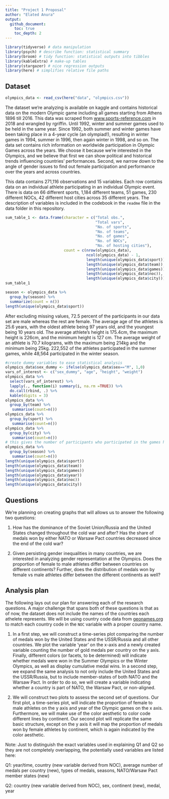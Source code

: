 ```yaml
---
title: "Project 1 Proposal"
author: "Elated Anura"
output: 
  github_document:
    toc: true
    toc_depth: 2
---
```


```r
library(tidyverse) # data manipulation
library(psych) # describe function: statistical summary
library(broom) # tidy function: statistical outputs into tibbles
library(kableExtra) # make-up tables
library(stargazer) # nice regression outputs
library(here) # simplifies relative file paths
```


## Dataset

```r
olympics_data <- read_csv(here("data", "olympics.csv"))
```

The dataset we’re analyzing is available on kaggle and contains historical data on the modern Olympic game including all games starting from Athens 1896 till 2016. This data was scraped from [www.sports-reference.com](www.sports-reference.com) in 2018 and wrangled by rgriffin. Until 1992, winter and summer games used to be held in the same year. Since 1992, both summer and winter games have been taking place in a 4-year cycle (an olympiad!), resulting in winter games in 1994, summer in 1996, then again winter in 1998, and so on. The data set contains rich information on worldwide participation in Olympic Games across the years. We choose it because we're interested in the Olympics, and we believe that first we can show political and historical trends influencing countries' performances. Second, we narrow down to the angle of gender issues to find out female participation and performance over the years and across countries.

This data contains 271,116 observations and 15 variables. Each row contains data on an individual athlete participating in an individual Olympic event. There is data on 66 different sports, 1,184 different teams, 51 games, 230 different NOCs, 42 different host cities across 35 different years. The description of variables is included in the codebook in the `readme` file in the data folder in this repository.

```r
sum_table_1 <- data.frame(character = c("Total obs.", 
                                        "Total vars", 
                                        "No. of sports", 
                                        "No. of teams", 
                                        "No. of games", 
                                        "No. of NOCs",
                                        "No. of hosting cities"), 
                          count = c(nrow(olympics_data), 
                                    ncol(olympics_data) - 1, 
                                    length(unique(olympics_data$sport)), 
                                    length(unique(olympics_data$team)),
                                    length(unique(olympics_data$games)),
                                    length(unique(olympics_data$noc)),
                                    length(unique(olympics_data$city))))
sum_table_1
```

```r
season <- olympics_data %>% 
  group_by(season) %>%
  summarize(count = n())
length(unique(olympics_data$sport))
```


After excluding missing values, 72.5 percent of the participants in our data set are male whereas the rest are female. The average age of the athletes is 25.6 years, with the oldest athlete being 97 years old, and the youngest being 10 years old. The average athlete's height is 175.4cm, the maximum height is 226cm, and the minimum height is 127 cm. The average weight of an athlete is 70.7 kilograms, with the maximum being 214kg and the minimum being 25kg. 222,552 of the athletes participated in the summer games, while 48,564 participated in the winter season.

```r
#create dummy variables to ease statistical analysis
olympics_data$sex_dummy <- ifelse(olympics_data$sex=="M", 1,0)
vars_of_interest <- c("sex_dummy", "age", "height", "weight")
olympics_data %>%
  select(vars_of_interest) %>%
  lapply(., function(i) summary(i, na.rm =TRUE)) %>% 
  do.call(rbind, .) %>%
  kable(digits = 3)
olympics_data %>%
  group_by(team) %>%
   summarise(count=n())
olympics_data %>%
  group_by(sport) %>%
   summarise(count=n())
olympics_data %>%
  group_by(city) %>%
   summarise(count=n())
# this gives the number of participants who participated in the games held in these cities
olympics_data %>%
  group_by(season) %>%
   summarise(count=n())
length(unique(olympics_data$sport))
length(unique(olympics_data$team))
length(unique(olympics_data$games))
length(unique(olympics_data$year))
length(unique(olympics_data$noc))
length(unique(olympics_data$city))
```

## Questions

We're planning on creating graphs that will allows us to answer the following two questions:

1. How has the dominance of the Soviet Union/Russia and the United States changed throughout the cold war and after? Has the share of medals won by either NATO or Warsaw Pact countries decreased since the end of the cold war?

2. Given persisting gender inequalities in many countries, we are interested in analyzing gender representation at the Olympics. Does the proportion of female to male athletes differ between countries on different continents? Further, does the distribution of medals won by female vs male athletes differ between the different continents as well?

## Analysis plan

The following lays out our plan for answering each of the research questions. A major challenge that spans both of these questions is that as of now, the dataset does not include the names of the countries each athelete represents. We will be using country code data from [geonames.org](geonames.org) to match each country code in the `NOC` variable with a proper country name.

1. In a first step, we will construct a time-series plot comparing the number of medals won by the United States and the USSR/Russia and all other countries. We plot the variable ‘year’ on the x-axis and a newly created variable counting the number of gold medals per country on the y axis. Finally, different colors (or facets, to be determined) will indicate whether medals were won in the Summer Olympics or the Winter Olympics, as well as display cumulative medal wins. In a second step, we expand the same analysis to not only include the United States and the USSR/Russia, but to include member-states of both NATO and the Warsaw Pact. In order to do so, we will create a variable indicating whether a country is part of NATO, the Warsaw Pact, or non-aligned.

2. We will construct two plots to assess the second set of questions. Our first plot, a time-series plot, will indicate the proportion of female to male athletes on the y axis and year of the Olympic games on the x axis. Furthermore, we will make use of the color aesthetic to color code different lines by continent. Our second plot will replicate the same basic structure, except on the y axis it will map the proportion of medals won by female athletes by continent, which is again indicated by the color aesthetic.

Note: Just to distinguish the exact variables used in explaining Q1 and Q2 so they are not completely overlapping, the potentially used variables are listed here:

Q1: year/time, country (new variable derived from NOC), average number of medals per country (new), types of medals, seasons, NATO/Warsaw Pact member states (new)

Q2: country (new variable derived from NOC), sex, continent (new), medal, year